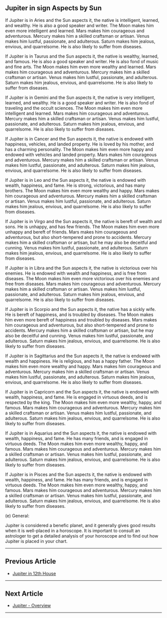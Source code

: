 ## Jupiter in sign Aspects by Sun 

If Jupiter is in Aries and the Sun aspects it, the native is intelligent, learned, and wealthy. He is also a good speaker and writer. The Moon makes him even more intelligent and learned. Mars makes him courageous and adventurous. Mercury makes him a skilled craftsman or artisan. Venus makes him lustful, passionate, and adulterous. Saturn makes him jealous, envious, and quarrelsome. He is also likely to suffer from diseases.

If Jupiter is in Taurus and the Sun aspects it, the native is wealthy, learned, and famous. He is also a good speaker and writer. He is also fond of music and fine arts. The Moon makes him even more wealthy and learned. Mars makes him courageous and adventurous. Mercury makes him a skilled craftsman or artisan. Venus makes him lustful, passionate, and adulterous. Saturn makes him jealous, envious, and quarrelsome. He is also likely to suffer from diseases.

If Jupiter is in Gemini and the Sun aspects it, the native is very intelligent, learned, and wealthy. He is a good speaker and writer. He is also fond of traveling and the occult sciences. The Moon makes him even more intelligent and learned. Mars makes him courageous and adventurous. Mercury makes him a skilled craftsman or artisan. Venus makes him lustful, passionate, and adulterous. Saturn makes him jealous, envious, and quarrelsome. He is also likely to suffer from diseases.

If Jupiter is in Cancer and the Sun aspects it, the native is endowed with happiness, vehicles, and landed property. He is loved by his mother, and has a charming personality. The Moon makes him even more happy and endowed with vehicles and landed property. Mars makes him courageous and adventurous. Mercury makes him a skilled craftsman or artisan. Venus makes him lustful, passionate, and adulterous. Saturn makes him jealous, envious, and quarrelsome. He is also likely to suffer from diseases.

If Jupiter is in Leo and the Sun aspects it, the native is endowed with wealth, happiness, and fame. He is strong, victorious, and has many brothers. The Moon makes him even more wealthy and happy. Mars makes him courageous and adventurous. Mercury makes him a skilled craftsman or artisan. Venus makes him lustful, passionate, and adulterous. Saturn makes him jealous, envious, and quarrelsome. He is also likely to suffer from diseases.

If Jupiter is in Virgo and the Sun aspects it, the native is bereft of wealth and sons. He is unhappy, and has few friends. The Moon makes him even more unhappy and bereft of friends. Mars makes him courageous and adventurous, but also short-tempered and prone to accidents. Mercury makes him a skilled craftsman or artisan, but he may also be deceitful and cunning. Venus makes him lustful, passionate, and adulterous. Saturn makes him jealous, envious, and quarrelsome. He is also likely to suffer from diseases.

If Jupiter is in Libra and the Sun aspects it, the native is victorious over his enemies. He is endowed with wealth and happiness, and is free from diseases. The Moon makes him even more victorious over his enemies and free from diseases. Mars makes him courageous and adventurous. Mercury makes him a skilled craftsman or artisan. Venus makes him lustful, passionate, and adulterous. Saturn makes him jealous, envious, and quarrelsome. He is also likely to suffer from diseases.

If Jupiter is in Scorpio and the Sun aspects it, the native has a sickly wife. He is bereft of happiness, and is troubled by diseases. The Moon makes him even more bereft of happiness and troubled by diseases. Mars makes him courageous and adventurous, but also short-tempered and prone to accidents. Mercury makes him a skilled craftsman or artisan, but he may also be deceitful and cunning. Venus makes him lustful, passionate, and adulterous. Saturn makes him jealous, envious, and quarrelsome. He is also likely to suffer from diseases.

If Jupiter is in Sagittarius and the Sun aspects it, the native is endowed with wealth and happiness. He is religious, and has a happy father. The Moon makes him even more wealthy and happy. Mars makes him courageous and adventurous. Mercury makes him a skilled craftsman or artisan. Venus makes him lustful, passionate, and adulterous. Saturn makes him jealous, envious, and quarrelsome. He is also likely to suffer from diseases.

If Jupiter is in Capricorn and the Sun aspects it, the native is endowed with wealth, happiness, and fame. He is engaged in virtuous deeds, and is respected by the king. The Moon makes him even more wealthy, happy, and famous. Mars makes him courageous and adventurous. Mercury makes him a skilled craftsman or artisan. Venus makes him lustful, passionate, and adulterous. Saturn makes him jealous, envious, and quarrelsome. He is also likely to suffer from diseases.

If Jupiter is in Aquarius and the Sun aspects it, the native is endowed with wealth, happiness, and fame. He has many friends, and is engaged in virtuous deeds. The Moon makes him even more wealthy, happy, and famous. Mars makes him courageous and adventurous. Mercury makes him a skilled craftsman or artisan. Venus makes him lustful, passionate, and adulterous. Saturn makes him jealous, envious, and quarrelsome. He is also likely to suffer from diseases.

If Jupiter is in Pisces and the Sun aspects it, the native is endowed with wealth, happiness, and fame. He has many friends, and is engaged in virtuous deeds. The Moon makes him even more wealthy, happy, and famous. Mars makes him courageous and adventurous. Mercury makes him a skilled craftsman or artisan. Venus makes him lustful, passionate, and adulterous. Saturn makes him jealous, envious, and quarrelsome. He is also likely to suffer from diseases.

(e) General:

Jupiter is considered a benefic planet, and it generally gives good results when it is well-placed in a horoscope. It is important to consult an astrologer to get a detailed analysis of your horoscope and to find out how Jupiter is placed in your chart.

---

## Previous Article
- [Jupiter in 12th House](/blogs-md/0605_Jupiter_in_Houses/060512_Jupiter_in_12th_House.mdx)

---

## Next Article
- [Jupiter - Overview](/blogs-md/0605_Jupiter_in_Houses/0605001_Jupiter_in_Houses.mdx)

---

